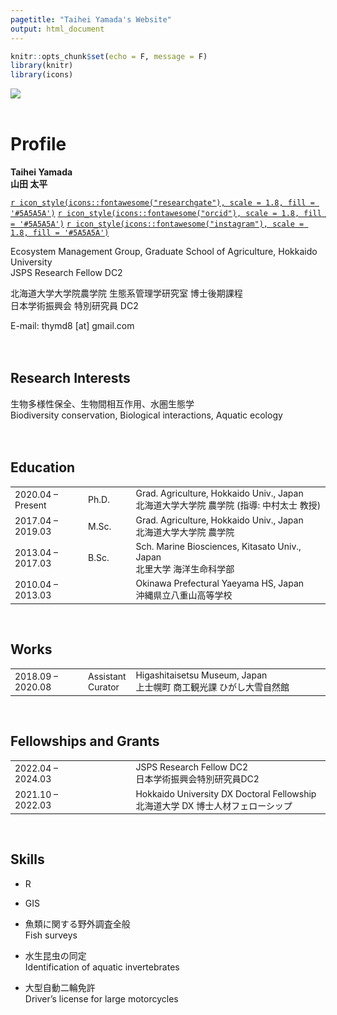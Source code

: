 ```yaml
---
pagetitle: "Taihei Yamada's Website"
output: html_document
---
```


```r
knitr::opts_chunk$set(echo = F, message = F)
library(knitr)
library(icons)
```

![](images/pink_salmon_crop.JPG)
<br />
<br />


# Profile

<span style="font-weight:bold; ">Taihei Yamada</span> <br />
<span style="font-weight:bold; ">山田 太平</span>

[`r icon_style(icons::fontawesome("researchgate"), scale = 1.8, fill = '#5A5A5A')`](https://www.researchgate.net/profile/Taihei-Yamada-2) [`r icon_style(icons::fontawesome("orcid"), scale = 1.8, fill = '#5A5A5A')`](https://orcid.org/0000-0002-6120-7094) [`r icon_style(icons::fontawesome("instagram"), scale = 1.8, fill = '#5A5A5A')`](https://www.instagram.com/prbnmt/) 

Ecosystem Management Group, Graduate School of Agriculture, Hokkaido University
<br />
JSPS Research Fellow DC2

北海道大学大学院農学院 生態系管理学研究室 博士後期課程
<br />
日本学術振興会 特別研究員 DC2

E-mail: thymd8 [at] gmail.com
<br />
<br />
<br />

## Research Interests

生物多様性保全、生物間相互作用、水圏生態学
<br />
Biodiversity conservation, Biological interactions, Aquatic ecology
<br />
<br />
<br />


<style>
table, th, td {
    font-size: 100%;
}
</style>

## Education
| | | |
| :-- | :- | :------- |
| 2020.04 – Present | Ph.D. | Grad. Agriculture, Hokkaido Univ., Japan<br />北海道大学大学院 農学院 (指導: 中村太士 教授) |
| 2017.04 – 2019.03 | M.Sc. | Grad. Agriculture, Hokkaido Univ., Japan<br />北海道大学大学院 農学院 |
| 2013.04 – 2017.03 | B.Sc. | Sch. Marine Biosciences, Kitasato Univ., Japan<br />北里大学 海洋生命科学部 |
| 2010.04 – 2013.03 |    | Okinawa Prefectural Yaeyama HS, Japan<br />沖縄県立八重山高等学校 |
<br />


## Works
| | | |
| :-- | :- | :------- |
| 2018.09 – 2020.08 | Assistant Curator | Higashitaisetsu Museum, Japan<br />上士幌町 商工観光課 ひがし大雪自然館 |
<br />


## Fellowships and Grants
| | | |
| :-- | :- | :------- |
| 2022.04 – 2024.03 | | JSPS Research Fellow DC2<br />日本学術振興会特別研究員DC2 |
| 2021.10 – 2022.03 | | Hokkaido University DX Doctoral Fellowship<br />北海道大学 DX 博士人材フェローシップ |
<br />


## Skills
- R

- GIS

- 魚類に関する野外調査全般
<br />
Fish surveys

- 水生昆虫の同定
<br />
Identification of aquatic invertebrates

- 大型自動二輪免許
<br />
Driver's license for large motorcycles


<!-- Global site tag (gtag.js) - Google Analytics -->
<script async src="https://www.googletagmanager.com/gtag/js?id=G-BQZTKPH9SP"></script>
<script>
  window.dataLayer = window.dataLayer || [];
  function gtag(){dataLayer.push(arguments);}
  gtag('js', new Date());

  gtag('config', 'G-BQZTKPH9SP');
</script>


<!-- Google Fonts -->
<link rel="preconnect" href="https://fonts.googleapis.com"> 
<link rel="preconnect" href="https://fonts.gstatic.com" crossorigin> 
<link href="https://fonts.googleapis.com/css2?family=Josefin+Sans&display=swap" rel="stylesheet">
